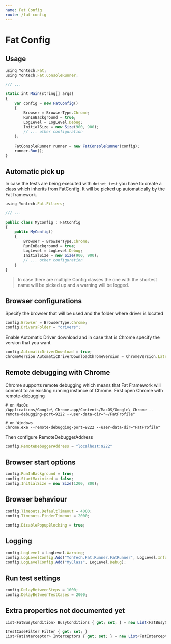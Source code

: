 ```yaml
---
name: Fat Config
route: /fat-config
---
```


# Fat Config

## Usage 

```typescript
using Yontech.Fat;
using Yontech.Fat.ConsoleRunner;

/// ...

static int Main(string[] args)
{
    var config = new FatConfig()
    {
        Browser = BrowserType.Chrome;
        RunInBackground = true;
        LogLevel = LogLevel.Debug;
        InitialSize = new Size(900, 900);
        // ... other configuration
    };
    
    FatConsoleRunner runner = new FatConsoleRunner(config);
    runner.Run();
}
```


## Automatic pick up

In case the tests are being executed with `dotnet test` you have to create a class which inherits from FatConfig. 
It will be picked up automatically by the Fat framework.


```typescript
using Yontech.Fat.Filters;

/// ...

public class MyConfig : FatConfig
{
    public MyConfig()
    {
        Browser = BrowserType.Chrome;
        RunInBackground = true;
        LogLevel = LogLevel.Debug;
        InitialSize = new Size(900, 900);
        // ... other configuration
    }
}
```

> In case there are multiple Config classes the one with the shortest name will be picked up 
and a warning will be logged.

## Browser configurations

Specify the browser that will be used and the folder where driver is located
``` typescript
config.Browser = BrowserType.Chrome;
config.DriversFolder = "drivers";
````

Enable Automatic Driver download and in case that is Chrome specify the version that you want
``` typescript
config.AutomaticDriverDownload = true;
ChromeVersion AutomaticDriverDownloadChromeVersion = ChromeVersion.Latest;
```

## Remote debugging with Chrome 

Chrome supports remote debugging which means that Fat Framework will connect to an existing 
running instance of Chrome. First open Chrome with remote-debugging
``` shell
# on MacOs
/Applications/Google\ Chrome.app/Contents/MacOS/Google\ Chrome --remote-debugging-port=9222 --user-data-dir="~/FatProfile"

# on Windows
Chrome.exe --remote-debugging-port=9222 --user-data-dir="FatProfile"
```

Then configure RemoteDebuggerAddress

``` typescript
config.RemoteDebuggerAddress = "localhost:9222"
```

## Browser start options

``` typescript
config.RunInBackground = true;
config.StartMaximized = false;
config.InitialSize = new Size(1200, 800);
```

## Browser behaviour

``` typescript
config.Timeouts.DefaultTimeout = 4000;
config.Timeouts.FinderTimeout = 2000;

config.DisablePopupBlocking = true;
```

## Logging
``` typescript
config.LogLevel = LogLevel.Warning;
config.LogLevelConfig.Add("YonTech.Fat.Runner.FatRunner", LogLevel.Info);
config.LogLevelConfig.Add("MyClass", LogLevel.Debug);
```

## Run test settings
``` typescript
config.DelayBetweenSteps = 1000;
config.DelayBetweenTestCases = 2000;
```

## Extra properties not documented yet

``` typescript
List<FatBusyCondition> BusyConditions { get; set; } = new List<FatBusyCondition>();

ITestCaseFilter Filter { get; set; }
List<FatInterceptor> Interceptors { get; set; } = new List<FatInterceptor>();

```